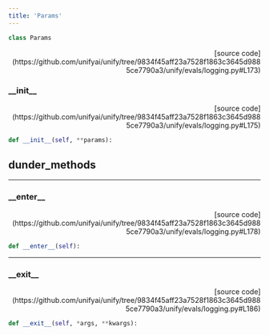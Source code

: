 ```yaml
---
title: 'Params'
---
```


```python
class Params
```

<p align="right">[source code](https://github.com/unifyai/unify/tree/9834f45aff23a7528f1863c3645d9885ce7790a3/unify/evals/logging.py#L173)</p>



### \_\_init\_\_

<p align="right">[source code](https://github.com/unifyai/unify/tree/9834f45aff23a7528f1863c3645d9885ce7790a3/unify/evals/logging.py#L175)</p>

```python
def __init__(self, **params):
```



## dunder_methods

---

### \_\_enter\_\_

<p align="right">[source code](https://github.com/unifyai/unify/tree/9834f45aff23a7528f1863c3645d9885ce7790a3/unify/evals/logging.py#L178)</p>

```python
def __enter__(self):
```



---

### \_\_exit\_\_

<p align="right">[source code](https://github.com/unifyai/unify/tree/9834f45aff23a7528f1863c3645d9885ce7790a3/unify/evals/logging.py#L186)</p>

```python
def __exit__(self, *args, **kwargs):
```


